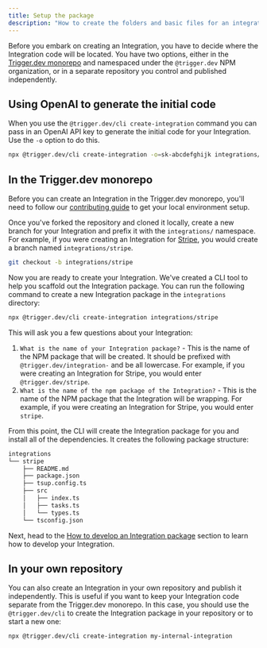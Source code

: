 ```yaml
---
title: Setup the package
description: "How to create the folders and basic files for an integration package."
---
```


Before you embark on creating an Integration, you have to decide where the Integration code will be located. You have two options, either in the [Trigger.dev monorepo](https://github.com/triggerdotdev/trigger.dev) and namespaced under the `@trigger.dev` NPM organization, or in a separate repository you control and published independently.

## Using OpenAI to generate the initial code

When you use the `@trigger.dev/cli create-integration` command you can pass in an OpenAI API key to generate the initial code for your Integration. Use the `-o` option to do this.

```bash
npx @trigger.dev/cli create-integration -o=sk-abcdefghijk integrations/stripe
```

## In the Trigger.dev monorepo

Before you can create an Integration in the Trigger.dev monorepo, you'll need to follow our [contributing guide](https://github.com/triggerdotdev/trigger.dev/blob/main/CONTRIBUTING.md) to get your local environment setup.

Once you've forked the repository and cloned it locally, create a new branch for your Integration and prefix it with the `integrations/` namespace. For example, if you were creating an Integration for [Stripe](https://stripe.com), you would create a branch named `integrations/stripe`.

```bash
git checkout -b integrations/stripe
```

Now you are ready to create your Integration. We've created a CLI tool to help you scaffold out the Integration package. You can run the following command to create a new Integration package in the `integrations` directory:

```bash
npx @trigger.dev/cli create-integration integrations/stripe
```

This will ask you a few questions about your Integration:

1. `What is the name of your Integration package?` - This is the name of the NPM package that will be created. It should be prefixed with `@trigger.dev/integration-` and be all lowercase. For example, if you were creating an Integration for Stripe, you would enter `@trigger.dev/stripe`.
2. `What is the name of the npm package of the Integration?` - This is the name of the NPM package that the Integration will be wrapping. For example, if you were creating an Integration for Stripe, you would enter `stripe`.

From this point, the CLI will create the Integration package for you and install all of the dependencies. It creates the following package structure:

```bash
integrations
└── stripe
    ├── README.md
    ├── package.json
    ├── tsup.config.ts
    ├── src
    │   ├── index.ts
    │   ├── tasks.ts
    │   └── types.ts
    └── tsconfig.json
```

Next, head to the [How to develop an Integration package](#how-to-develop-an-integration-package) section to learn how to develop your Integration.

## In your own repository

You can also create an Integration in your own repository and publish it independently. This is useful if you want to keep your Integration code separate from the Trigger.dev monorepo. In this case, you should use the `@trigger.dev/cli` to create the Integration package in your repository or to start a new one:

```bash
npx @trigger.dev/cli create-integration my-internal-integration
```

